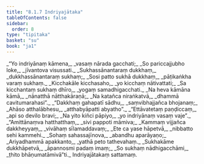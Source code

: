```yaml
---
title: "8.1.7 Indriyajātaka"
tableOfContents: false
sidebar:
  order: 8
type: "tipitaka"
basket: "su"
book: "ja1"
---
```



<DynamicBreadcrumb />

<Division number="60" book="ja1" bookNo="22" page="317">

<Paragraph number="1738" type="verses" book="ja1">
_“Yo indriyānaṃ kāmena,_  
_vasaṃ nārada gacchati;_  
_So pariccajjubho loke,_  
_jīvantova visussati._  

</Paragraph>

</Division>
<Division number="61" book="ja1" bookNo="22" page="317">

<Paragraph number="1739" type="verses" book="ja1">
_Sukhassānantaraṃ dukkhaṃ,_  
_dukkhassānantaraṃ sukhaṃ;_  
_Sosi patto sukhā dukkhaṃ,_  
_pāṭikaṅkha varaṃ sukhaṃ._  

</Paragraph>

</Division>
<Division number="62" book="ja1" bookNo="22" page="317">

<Paragraph number="1740" type="verses" book="ja1">
_Kicchakāle kicchasaho,_  
_yo kicchaṃ nātivattati;_  
_Sa kicchantaṃ sukhaṃ dhīro,_  
_yogaṃ samadhigacchati._  

</Paragraph>

</Division>
<Division number="63" book="ja1" bookNo="22" page="317">

<Paragraph number="1741" type="verses" book="ja1">
_Na heva kāmāna kāmā,_  
_nānatthā nātthakāraṇā;_  
_Na katañca niraṅkatvā,_  
_dhammā cavitumarahasi”._  

</Paragraph>

</Division>
<Division number="64" book="ja1" bookNo="22" page="317">

<Paragraph number="1742" type="verses" book="ja1">
_“Dakkhaṃ gahapatī sādhu,_  
_saṃvibhajjañca bhojanaṃ;_  
_Ahāso atthalābhesu,_  
_atthabyāpatti abyatho”._  

</Paragraph>

</Division>
<Division number="65" book="ja1" bookNo="22" page="317">

<Paragraph number="1743" type="verses" book="ja1">
_“Ettāvatetaṃ paṇḍiccaṃ,_  
_api so devilo bravi;_  
_Na yito kiñci pāpiyo,_  
_yo indriyānaṃ vasaṃ vaje”._  

</Paragraph>

</Division>
<Division number="66" book="ja1" bookNo="22" page="317">

<Paragraph number="1744" type="verses" book="ja1">
_“Amittānaṃva hatthatthaṃ,_  
_sivi pappoti māmiva;_  
_Kammaṃ vijjañca dakkheyyaṃ,_  
_vivāhaṃ sīlamaddavaṃ;_  
_Ete ca yase hāpetvā,_  
_nibbatto sehi kammehi._  

</Paragraph>

</Division>
<Division number="67" book="ja1" bookNo="22" page="318">

<Paragraph number="1745" type="verses" book="ja1">
_Sohaṃ sahassajīnova,_  
_abandhu aparāyaṇo;_  
_Ariyadhammā apakkanto,_  
_yathā peto tathevahaṃ._  

</Paragraph>

</Division>
<Division number="68" book="ja1" bookNo="22" page="318">

<Paragraph number="1746" type="verses" book="ja1">
_Sukhakāme dukkhāpetvā,_  
_āpannosmi padaṃ imaṃ;_  
_So sukhaṃ nādhigacchāmi,_  
_ṭhito bhāṇumatāmivā”ti._  


</Paragraph>
</Division>

<Paragraph number="1747" type="center" book="ja1">
Indriyajātakaṃ sattamaṃ.
</Paragraph>